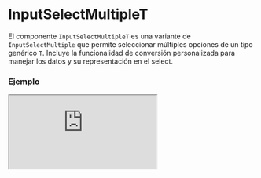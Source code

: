 
# InputSelectMultipleT

El componente `InputSelectMultipleT` es una variante de `InputSelectMultiple` que permite seleccionar múltiples opciones de un tipo genérico `T`. Incluye la funcionalidad de conversión personalizada para manejar los datos y su representación en el select.

### Ejemplo

<Iframe src="https://fenextjs-component-storybook.vercel.app/iframe.html?args=&id=input-inputselectmultiplet--index&viewMode=story" />

### Importacion

Para importar el componente InputSelectMultipleT, se puede hacer desde fenextjs

```tsx copy
import { InputSelectMultipleT } from "fenextjs";
```

### Parametros

| Parametro | Tipo | Requerido | Default | Descripcion |
| --------- | ---- | --------- | ------- | ----------- |
| defaultValue | T[] | no |  | Valores por defecto seleccionados en el select. |
| value | T[] | no |  | Valores actualmente seleccionados. |
| options | T[] | sí |  | Lista de opciones disponibles para seleccionar. |
| onChange | (v?: T[]) =\> void | no |  | Función que se ejecuta cuando cambian los valores seleccionados. |
| onParse | (v?: T) =\> InputSelectItemOptionBaseProps\<T\> | sí |  | Función utilizada para convertir cada valor del tipo `T` en una opción seleccionable para el componente `InputSelectMultiple`. |

### Storybook

Para ver el storybook del componente lo puede hacer con este [link](https://fenextjs-component-storybook.vercel.app/?path=/story/input-inputselectmultiplet--index)

### Usos

- Uso básico de InputSelectMultipleT

```tsx copy

const options = [
    { id: 1, name: "Option 1" },
    { id: 2, name: "Option 2" },
    { id: 3, name: "Option 3" },
];

<InputSelectMultipleT
    options={options}
    onParse={(option) => ({ label: option.name, value: option.id })}
    onChange={(selected) => console.log(selected)}
/>
```

- InputSelectMultipleT con valores por defecto

```tsx copy

const options = [
    { id: 1, name: "Option 1" },
    { id: 2, name: "Option 2" },
    { id: 3, name: "Option 3" },
];

<InputSelectMultipleT
    defaultValue={[options[0], options[1]]}
    options={options}
    onParse={(option) => ({ label: option.name, value: option.id })}
    onChange={(selected) => console.log(selected)}
/>
```

